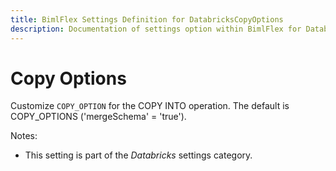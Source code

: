 ```yaml
---
title: BimlFlex Settings Definition for DatabricksCopyOptions
description: Documentation of settings option within BimlFlex for DatabricksCopyOptions
---
```

<head>
  <meta name="varigenceProduct" content="BimlFlex"></meta>
  <meta name="varigenceArticleType" content="Reference"></meta>
</head>

# Copy Options

Customize `COPY_OPTION` for the COPY INTO operation. The default is COPY_OPTIONS ('mergeSchema' = 'true').

Notes:

* This setting is part of the *Databricks* settings category.

